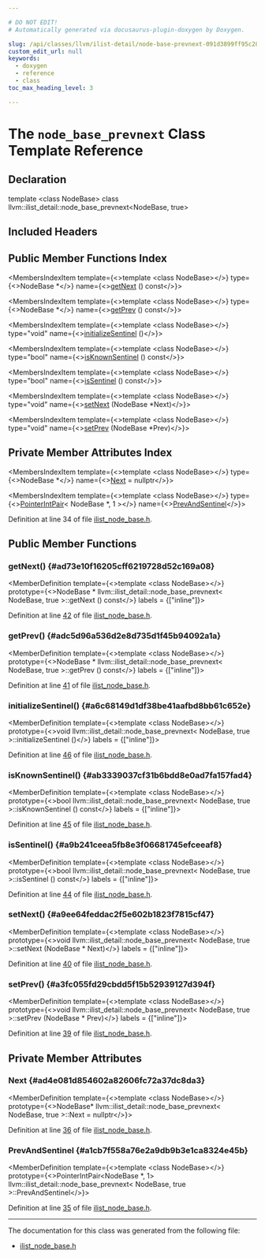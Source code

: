 ```yaml
---

# DO NOT EDIT!
# Automatically generated via docusaurus-plugin-doxygen by Doxygen.

slug: /api/classes/llvm/ilist-detail/node-base-prevnext-091d3899ff95c2824901f23dd4df29e2
custom_edit_url: null
keywords:
  - doxygen
  - reference
  - class
toc_max_heading_level: 3

---
```





# The `node_base_prevnext` Class Template Reference

<DoxygenPage pluginConfig={pluginConfig}>



## Declaration

<CodeBlock>template &lt;class NodeBase&gt;
class llvm::ilist_detail::node_base_prevnext&lt;NodeBase, true&gt;</CodeBlock>

## Included Headers

<IncludesList>
<IncludesListItem
  filePath="llvm/ADT/ilist_node_base.h"
  permalink="/docs/api/files/include/include/llvm/include/llvm/adt/ilist-node-base-h"
  isLocal="true" />
</IncludesList>

## Public Member Functions Index

<MembersIndex>

<MembersIndexItem
  template={<>template &lt;class NodeBase&gt;</>}
  type={<>NodeBase &#42;</>}
  name={<><a href="#ad73e10f16205cff6219728d52c169a08">getNext</a> () const</>}>
</MembersIndexItem>

<MembersIndexItem
  template={<>template &lt;class NodeBase&gt;</>}
  type={<>NodeBase &#42;</>}
  name={<><a href="#adc5d96a536d2e8d735d1f45b94092a1a">getPrev</a> () const</>}>
</MembersIndexItem>

<MembersIndexItem
  template={<>template &lt;class NodeBase&gt;</>}
  type="void"
  name={<><a href="#a6c68149d1df38be41aafbd8bb61c652e">initializeSentinel</a> ()</>}>
</MembersIndexItem>

<MembersIndexItem
  template={<>template &lt;class NodeBase&gt;</>}
  type="bool"
  name={<><a href="#ab3339037cf31b6bdd8e0ad7fa157fad4">isKnownSentinel</a> () const</>}>
</MembersIndexItem>

<MembersIndexItem
  template={<>template &lt;class NodeBase&gt;</>}
  type="bool"
  name={<><a href="#a9b241ceea5fb8e3f06681745efceeaf8">isSentinel</a> () const</>}>
</MembersIndexItem>

<MembersIndexItem
  template={<>template &lt;class NodeBase&gt;</>}
  type="void"
  name={<><a href="#a9ee64feddac2f5e602b1823f7815cf47">setNext</a> (NodeBase &#42;Next)</>}>
</MembersIndexItem>

<MembersIndexItem
  template={<>template &lt;class NodeBase&gt;</>}
  type="void"
  name={<><a href="#a3fc055fd29cbdd5f15b52939127d394f">setPrev</a> (NodeBase &#42;Prev)</>}>
</MembersIndexItem>

</MembersIndex>

## Private Member Attributes Index

<MembersIndex>

<MembersIndexItem
  template={<>template &lt;class NodeBase&gt;</>}
  type={<>NodeBase &#42;</>}
  name={<><a href="#ad4e081d854602a82606fc72a37dc8da3">Next</a> = nullptr</>}>
</MembersIndexItem>

<MembersIndexItem
  template={<>template &lt;class NodeBase&gt;</>}
  type={<><a href="/docs/api/classes/llvm/pointerintpair">PointerIntPair</a>&lt; NodeBase &#42;, 1 &gt;</>}
  name={<><a href="#a1cb7f558a76e2a9db9b3e1ca8324e45b">PrevAndSentinel</a></>}>
</MembersIndexItem>

</MembersIndex>


Definition at line 34 of file <a href="/docs/api/files/include/include/llvm/include/llvm/adt/ilist-node-base-h">ilist&#95;node&#95;base.h</a>.

<SectionDefinition>

## Public Member Functions

### getNext() {#ad73e10f16205cff6219728d52c169a08}

<MemberDefinition
  template={<>template &lt;class NodeBase&gt;</>}
  prototype={<>NodeBase &#42; llvm::ilist&#95;detail::node&#95;base&#95;prevnext&lt; NodeBase, true &gt;::getNext () const</>}
  labels = {["inline"]}>

Definition at line <a href="/docs/api/files/include/include/llvm/include/llvm/adt/ilist-node-base-h/#l00042">42</a> of file <a href="/docs/api/files/include/include/llvm/include/llvm/adt/ilist-node-base-h">ilist&#95;node&#95;base.h</a>.
</MemberDefinition>

### getPrev() {#adc5d96a536d2e8d735d1f45b94092a1a}

<MemberDefinition
  template={<>template &lt;class NodeBase&gt;</>}
  prototype={<>NodeBase &#42; llvm::ilist&#95;detail::node&#95;base&#95;prevnext&lt; NodeBase, true &gt;::getPrev () const</>}
  labels = {["inline"]}>

Definition at line <a href="/docs/api/files/include/include/llvm/include/llvm/adt/ilist-node-base-h/#l00041">41</a> of file <a href="/docs/api/files/include/include/llvm/include/llvm/adt/ilist-node-base-h">ilist&#95;node&#95;base.h</a>.
</MemberDefinition>

### initializeSentinel() {#a6c68149d1df38be41aafbd8bb61c652e}

<MemberDefinition
  template={<>template &lt;class NodeBase&gt;</>}
  prototype={<>void llvm::ilist&#95;detail::node&#95;base&#95;prevnext&lt; NodeBase, true &gt;::initializeSentinel ()</>}
  labels = {["inline"]}>

Definition at line <a href="/docs/api/files/include/include/llvm/include/llvm/adt/ilist-node-base-h/#l00046">46</a> of file <a href="/docs/api/files/include/include/llvm/include/llvm/adt/ilist-node-base-h">ilist&#95;node&#95;base.h</a>.
</MemberDefinition>

### isKnownSentinel() {#ab3339037cf31b6bdd8e0ad7fa157fad4}

<MemberDefinition
  template={<>template &lt;class NodeBase&gt;</>}
  prototype={<>bool llvm::ilist&#95;detail::node&#95;base&#95;prevnext&lt; NodeBase, true &gt;::isKnownSentinel () const</>}
  labels = {["inline"]}>

Definition at line <a href="/docs/api/files/include/include/llvm/include/llvm/adt/ilist-node-base-h/#l00045">45</a> of file <a href="/docs/api/files/include/include/llvm/include/llvm/adt/ilist-node-base-h">ilist&#95;node&#95;base.h</a>.
</MemberDefinition>

### isSentinel() {#a9b241ceea5fb8e3f06681745efceeaf8}

<MemberDefinition
  template={<>template &lt;class NodeBase&gt;</>}
  prototype={<>bool llvm::ilist&#95;detail::node&#95;base&#95;prevnext&lt; NodeBase, true &gt;::isSentinel () const</>}
  labels = {["inline"]}>

Definition at line <a href="/docs/api/files/include/include/llvm/include/llvm/adt/ilist-node-base-h/#l00044">44</a> of file <a href="/docs/api/files/include/include/llvm/include/llvm/adt/ilist-node-base-h">ilist&#95;node&#95;base.h</a>.
</MemberDefinition>

### setNext() {#a9ee64feddac2f5e602b1823f7815cf47}

<MemberDefinition
  template={<>template &lt;class NodeBase&gt;</>}
  prototype={<>void llvm::ilist&#95;detail::node&#95;base&#95;prevnext&lt; NodeBase, true &gt;::setNext (NodeBase &#42; Next)</>}
  labels = {["inline"]}>

Definition at line <a href="/docs/api/files/include/include/llvm/include/llvm/adt/ilist-node-base-h/#l00040">40</a> of file <a href="/docs/api/files/include/include/llvm/include/llvm/adt/ilist-node-base-h">ilist&#95;node&#95;base.h</a>.
</MemberDefinition>

### setPrev() {#a3fc055fd29cbdd5f15b52939127d394f}

<MemberDefinition
  template={<>template &lt;class NodeBase&gt;</>}
  prototype={<>void llvm::ilist&#95;detail::node&#95;base&#95;prevnext&lt; NodeBase, true &gt;::setPrev (NodeBase &#42; Prev)</>}
  labels = {["inline"]}>

Definition at line <a href="/docs/api/files/include/include/llvm/include/llvm/adt/ilist-node-base-h/#l00039">39</a> of file <a href="/docs/api/files/include/include/llvm/include/llvm/adt/ilist-node-base-h">ilist&#95;node&#95;base.h</a>.
</MemberDefinition>

</SectionDefinition>

<SectionDefinition>

## Private Member Attributes

### Next {#ad4e081d854602a82606fc72a37dc8da3}

<MemberDefinition
  template={<>template &lt;class NodeBase&gt;</>}
  prototype={<>NodeBase&#42; llvm::ilist&#95;detail::node&#95;base&#95;prevnext&lt; NodeBase, true &gt;::Next = nullptr</>}>

Definition at line <a href="/docs/api/files/include/include/llvm/include/llvm/adt/ilist-node-base-h/#l00036">36</a> of file <a href="/docs/api/files/include/include/llvm/include/llvm/adt/ilist-node-base-h">ilist&#95;node&#95;base.h</a>.
</MemberDefinition>

### PrevAndSentinel {#a1cb7f558a76e2a9db9b3e1ca8324e45b}

<MemberDefinition
  template={<>template &lt;class NodeBase&gt;</>}
  prototype={<>PointerIntPair&lt;NodeBase &#42;, 1&gt; llvm::ilist&#95;detail::node&#95;base&#95;prevnext&lt; NodeBase, true &gt;::PrevAndSentinel</>}>

Definition at line <a href="/docs/api/files/include/include/llvm/include/llvm/adt/ilist-node-base-h/#l00035">35</a> of file <a href="/docs/api/files/include/include/llvm/include/llvm/adt/ilist-node-base-h">ilist&#95;node&#95;base.h</a>.
</MemberDefinition>

</SectionDefinition>

<hr/>

The documentation for this class was generated from the following file:

<ul>
<li><a href="/docs/api/files/include/include/llvm/include/llvm/adt/ilist-node-base-h">ilist_node_base.h</a></li>
</ul>

</DoxygenPage>

